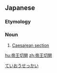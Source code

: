 ==Japanese==
{{ja-kanjitab|てい|おう|せつ|かい|k3=せっ|yomi=on}}

===Etymology===
{{compound|帝王|切開|t1=emperor|t2=incision|lang=ja|sort=ていおうせっかい}}

===Noun===
{{ja-noun|ていおうせっかい}}
# [[Caesarean section]]

[[Category:ja:Obstetrics|ていおうせっかい]]

[[hu:帝王切開]]
[[zh:帝王切開]]